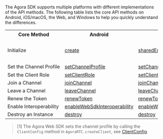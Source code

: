 The Agora SDK supports multiple platforms with different implementations of the API methods. The following table lists the core API methods on Android, iOS/macOS, the Web, and Windows to help you quickly understand the differences.

<table>
  <tr>
    <th>Core Method</th>
    <th>Android</th>
    <th>iOS/macOS</th>
    <th>Web</th>
    <th>Windows</th>
  </tr>
  <tr>
    <td>Initialize</td>
    <td><a href="https://docs.agora.io/en/Interactive%20Broadcast/API%20Reference/java/classio_1_1agora_1_1rtc_1_1_rtc_engine.html#a35466f690d0a9332f24ea8280021d5ed">create</a></td>
    <td><a href="https://docs.agora.io/en/Interactive%20Broadcast/API%20Reference/oc/Classes/AgoraRtcEngineKit.html#//api/name/sharedEngineWithAppId:delegate:">sharedEngineWithAppId</a></td>
    <td><ul><li><a href="https://docs.agora.io/en/Interactive%20Broadcast/API%20Reference/web/v3.3.1/globals.html#createclient">AgoraRTC.createClient</a></li><li><a href="https://docs.agora.io/en/Interactive%20Broadcast/API%20Reference/web/interfaces/agorartc.client.html#init">Client.init</a></li></ul></td>
    <td><ul><li><a href="https://docs.agora.io/en/Interactive%20Broadcast/API%20Reference/cpp/group__create_agora_rtc_engine.html">createAgoraRtcEngine</a></li><li><a href="https://docs.agora.io/en/Interactive%20Broadcast/API%20Reference/cpp/classagora_1_1rtc_1_1_i_rtc_engine.html#ac71db65e66942e4e0a0550e95c16890f">initialize</a></li></ul></td>
  </tr>
  <tr>
    <td nowrap="nowrap">Set the Channel Profile</td>
    <td><a href="https://docs.agora.io/en/Interactive%20Broadcast/API%20Reference/java/classio_1_1agora_1_1rtc_1_1_rtc_engine.html#a1bfb76eb4365b8b97648c3d1b69f2bd6">setChannelProfile</a></td>
    <td><a href="https://docs.agora.io/en/Interactive%20Broadcast/API%20Reference/oc/Classes/AgoraRtcEngineKit.html#//api/name/setChannelProfile:">setChannelProfile</a></td>
    <td><a href="https://docs.agora.io/en/Interactive%20Broadcast/API%20Reference/web/v3.3.1/globals.html#createclient">AgoraRTC.createClient</a><sup>[1]</sup></td>
    <td><a href="https://docs.agora.io/en/Interactive%20Broadcast/API%20Reference/cpp/classagora_1_1rtc_1_1_i_rtc_engine.html#aab53788c74da25080bad61f0525d12ae">setChannelProfile</a></td>
  </tr>
  <tr>
    <td>Set the Client Role</td>
    <td><a href="https://docs.agora.io/en/Interactive%20Broadcast/API%20Reference/java/classio_1_1agora_1_1rtc_1_1_rtc_engine.html#aa2affa28a23d44d18b6889fba03f47ec">setClientRole</a></td>
    <td><a href="https://docs.agora.io/en/Interactive%20Broadcast/API%20Reference/oc/Classes/AgoraRtcEngineKit.html#//api/name/setClientRole:">setClientRole</a></td>
    <td><a href="https://docs.agora.io/en/Interactive%20Broadcast/API%20Reference/web/interfaces/agorartc.client.html#setclientrole">setClientRole</a></td>
    <td><a href="https://docs.agora.io/en/Interactive%20Broadcast/API%20Reference/cpp/classagora_1_1rtc_1_1_i_rtc_engine.html#a89ca6a15d5a388f3c82038e74bad4040">setClientRole</a></td>
  </tr>
  <tr>
    <td>Join a Channel</td>
    <td><a href="https://docs.agora.io/en/Interactive%20Broadcast/API%20Reference/java/classio_1_1agora_1_1rtc_1_1_rtc_engine.html#a8b308c9102c08cb8dafb4672af1a3b4c">joinChannel</a></td>
    <td><a href="https://docs.agora.io/en/Interactive%20Broadcast/API%20Reference/oc/Classes/AgoraRtcEngineKit.html#//api/name/joinChannelByToken:channelId:info:uid:joinSuccess:">joinChannelByToken</a></td>
    <td><a href="https://docs.agora.io/en/Interactive%20Broadcast/API%20Reference/web/interfaces/agorartc.client.html#join">Client.join</a></td>
    <td><a href="https://docs.agora.io/en/Interactive%20Broadcast/API%20Reference/cpp/classagora_1_1rtc_1_1_i_rtc_engine.html#adc937172e59bd2695ea171553a88188c">joinChannel</a></td>
  </tr>
  <tr>
    <td>Leave a Channel</td>
    <td><a href="https://docs.agora.io/en/Interactive%20Broadcast/API%20Reference/java/classio_1_1agora_1_1rtc_1_1_rtc_engine.html#a2929e4a46d5342b68d0deb552c29d597">leaveChannel</a></td>
    <td><a href="https://docs.agora.io/en/Interactive%20Broadcast/API%20Reference/oc/Classes/AgoraRtcEngineKit.html#//api/name/leaveChannel:">leaveChannel</a></td>
    <td><a href="https://docs.agora.io/en/Interactive%20Broadcast/API%20Reference/web/interfaces/agorartc.client.html#leave">Client.leave</a></td>
    <td><a href="https://docs.agora.io/en/Interactive%20Broadcast/API%20Reference/cpp/classagora_1_1rtc_1_1_i_rtc_engine.html#a51c12d209373650638bfd82e28777081">leaveChannel</a></td>
  </tr>
  <tr>
    <td>Renew the Token</td>
    <td><a href="https://docs.agora.io/en/Interactive%20Broadcast/API%20Reference/java/classio_1_1agora_1_1rtc_1_1_rtc_engine.html#af1428905e5778a9ca209f64592b5bf80">renewToken</a></td>
    <td><a href="https://docs.agora.io/en/Interactive%20Broadcast/API%20Reference/oc/Classes/AgoraRtcEngineKit.html#//api/name/renewToken:">renewToken</a></td>
    <td><a href="https://docs.agora.io/en/Interactive%20Broadcast/API%20Reference/web/interfaces/agorartc.client.html#renewtoken">Client.renewToken</a></td>
    <td><a href="https://docs.agora.io/en/Interactive%20Broadcast/API%20Reference/cpp/classagora_1_1rtc_1_1_i_rtc_engine.html#a8f25b5ff97e2a070a69102e379295739">renewToken</a></td>
  </tr>
  <tr>
    <td>Enable Interoperability</td>
    <td><a href="https://docs.agora.io/en/Interactive%20Broadcast/API%20Reference/java/classio_1_1agora_1_1rtc_1_1_rtc_engine.html#a49636ee063476d7c3da533668771fa03">enableWebSdkInteroperability</a></td>
    <td><a href="https://docs.agora.io/en/Interactive%20Broadcast/API%20Reference/oc/Classes/AgoraRtcEngineKit.html#//api/name/enableWebSdkInteroperability:">enableWebSdkInteroperability</a></td>
    <td>N/A</td>
    <td><a href="https://docs.agora.io/en/Interactive%20Broadcast/API%20Reference/cpp/classagora_1_1rtc_1_1_i_rtc_engine.html#a639ef31212b9f340b518d0e59405789a">enableWebSdkInteroperability</a></td>
  </tr>
  <tr>
    <td>Destroy an Instance</td>
    <td><a href="https://docs.agora.io/en/Interactive%20Broadcast/API%20Reference/java/classio_1_1agora_1_1rtc_1_1_rtc_engine.html#afb808cdc9025a77af7dd2bce98311bfe">destroy</a></td>
    <td><a href="https://docs.agora.io/en/Interactive%20Broadcast/API%20Reference/oc/Classes/AgoraRtcEngineKit.html#//api/name/destroy">destroy</a></td>
    <td>N/A</td>
    <td><a href="https://docs.agora.io/en/Interactive%20Broadcast/API%20Reference/cpp/classagora_1_1rtc_1_1_i_rtc_engine.html#afe4804c1f53bfee301c0960fda006c47">release</a></td>
  </tr>
</table>

> [1] The Agora Web SDK sets the channel profile by calling the `ClientConfig` method in `AgoraRTC.createClient`, see [ClientConfig](https://docs.agora.io/en/Interactive%20Broadcast/API%20Reference/web/interfaces/agorartc.clientconfig.html).
